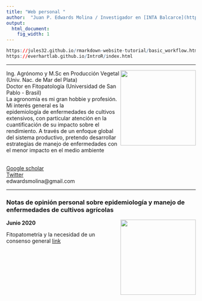 ```yaml
---
title: "Web personal "
author:  "Juan P. Edwards Molina / Investigador en [INTA Balcarce](https://inta.gob.ar/balcarce)"
output:
  html_document:
    fig_width: 1
---
```


```r
https://jules32.github.io/rmarkdown-website-tutorial/basic_workflow.html
https://everhartlab.github.io/IntroR/index.html 
```

----

<img src="images/juan.jpg" width="200" align="right"/>

<div style="text-align: left">  
Ing. Agrónomo y M.Sc en Producción Vegetal (Univ. Nac. de Mar del Plata)
<br> 
Doctor en Fitopatología (Universidad de San Pablo - Brasil)
<br> 
La agronomía es mi gran hobbie y profesión. Mi interés general es la <br> epidemiología de enfermedades de cultivos extensivos, con particular atención en la cuantificación de su impacto sobre el rendimiento. A través de un enfoque global del sistema productivo, pretendo desarrollar estrategias de manejo de enfermedades con el menor impacto en el medio ambiente 

<br> [Google scholar](https://scholar.google.com/citations?user=RhjNQIsAAAAJ&hl=es) 
<br> [Twitter](https://twitter.com/juanchiem) 
<br> edwardsmolina@gmail.com

</div>

----

### Notas de opinión personal sobre epidemiología y manejo de enfermedades de cultivos agrícolas

<img src="images/ciclo.jpg" width="200" align="right"/>
<div style="text-align: left">  
**Junio 2020** 

Fitopatometría y la necesidad de un consenso general [link](https://juanchiem.github.io/blog/dis_press.html)

</div>
